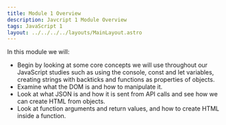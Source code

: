```yaml
---
title: Module 1 Overview
description: Javcript 1 Module Overview
tags: JavaScript 1
layout: ../../../../layouts/MainLayout.astro
---
```


In this module we will:

- Begin by looking at some core concepts we will use throughout our JavaScript studies such as using the console, const and let variables, creating strings with backticks and functions as properties of objects.
- Examine what the DOM is and how to manipulate it.
- Look at what JSON is and how it is sent from API calls and see how we can create HTML from objects.
- Look at function arguments and return values, and how to create HTML inside a function.
